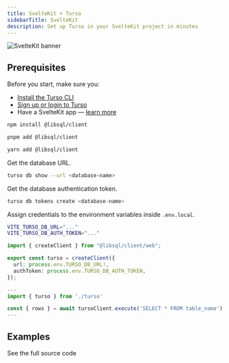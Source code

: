 ```yaml
---
title: SvelteKit + Turso
sidebarTitle: SvelteKit
description: Set up Turso in your SvelteKit project in minutes
---
```


![SvelteKit banner](/images/guides/svelte-banner.png)

## Prerequisites

Before you start, make sure you:

- [Install the Turso CLI](/cli/installation)
- [Sign up or login to Turso](/cli/authentication#signup)
- Have a SvelteKit app &mdash; [learn more](https://kit.svelte.dev/docs/creating-a-project)

<Steps>

<Step title="Install the libSQL SDK">

<CodeGroup>

```bash npm
npm install @libsql/client
```

```bash pnpm
pnpm add @libsql/client
```

```bash yarn
yarn add @libsql/client
```

</CodeGroup>

</Step>

<Step title="Configure database credentials">

Get the database URL.

```bash
turso db show --url <database-name>
```

Get the database authentication token.

```bash
turso db tokens create <database-name>
```

Assign credentials to the environment variables inside `.env.local`.

```bash
VITE_TURSO_DB_URL="..."
VITE_TURSO_DB_AUTH_TOKEN="..."
```

</Step>

<Step title="Configure LibSQL Client.">

```ts src/turso.ts
import { createClient } from "@libsql/client/web";

export const turso = createClient({
  url: process.env.TURSO_DB_URL!,
  authToken: process.env.TURSO_DB_AUTH_TOKEN,
});
```

</Step>

<Step title="Execute SQL">

```ts
---
import { turso } from './turso'

const { rows } = await tursoClient.execute('SELECT * FROM table_name')
---
```

</Step>

</Steps>

## Examples

<CardGroup cols={2}>
  <Card
    title="Blog"
    icon="github"
    href="https://github.com/tursodatabase/examples/tree/master/app-at-the-polls"
  >
    See the full source code
  </Card>
</CardGroup>
